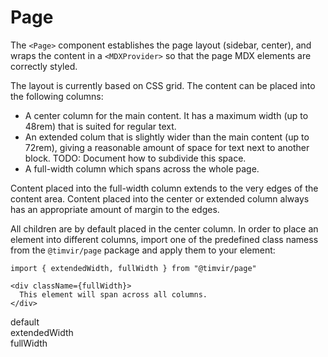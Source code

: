 
# Page

The `<Page>` component establishes the page layout (sidebar, center), and wraps the content in a `<MDXProvider>` so
that the page MDX elements are correctly styled.

The layout is currently based on CSS grid. The content can be placed into the following columns:

 * A center column for the main content. It has a maximum width (up to 48rem) that is suited for regular text.
 * An extended colum that is slightly wider than the main content (up to 72rem), giving a reasonable amount of space for text next to another block.
   TODO: Document how to subdivide this space.
 * A full-width column which spans across the whole page.

Content placed into the full-width column extends to the very edges of the content area. Content placed into the center or extended column always has an appropriate amount of margin to the edges.

All children are by default placed in the center column. In order to place an element into different columns, import one of the predefined class namess from the `@timvir/page` package and apply them to your element:

```
import { extendedWidth, fullWidth } from "@timvir/page"

<div className={fullWidth}>
  This element will span across all columns.
</div>
```

<div style={{ marginTop: 20, display: "flex", alignItems: "center", justifyContent: "center", height: 40, background: "teal", color: "white" }}>
  default
</div>

<div className={extendedWidth} style={{ marginTop: 20, display: "flex", alignItems: "center", justifyContent: "center", height: 40, background: "teal", color: "white" }}>
  extendedWidth
</div>

<div className={fullWidth} style={{ marginTop: 20, display: "flex", alignItems: "center", justifyContent: "center", height: 40, background: "teal", color: "white" }}>
  fullWidth
</div>
